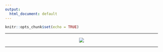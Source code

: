 ```yaml
---
output: 
  html_document: default
---
```


```r
knitr::opts_chunk$set(echo = TRUE)
```

---

<div style="text-align:center" markdown="1">

![](WW.png)

</div>

---


